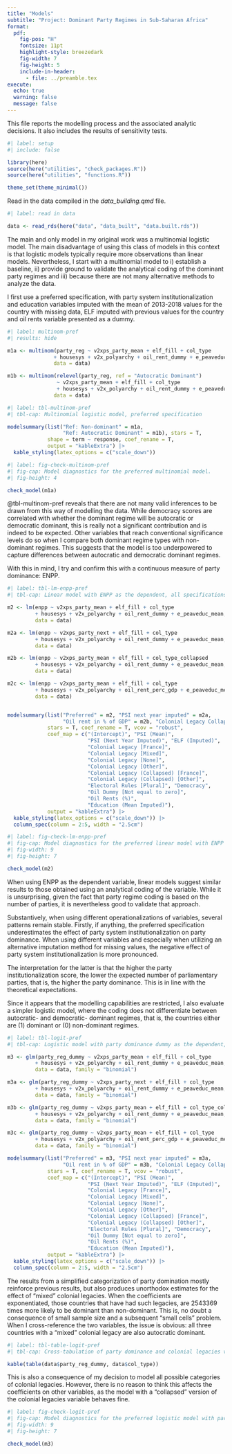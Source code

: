 ```yaml
---
title: "Models"
subtitle: "Project: Dominant Party Regimes in Sub-Saharan Africa"
format: 
  pdf:
    fig-pos: "H"
    fontsize: 11pt
    highlight-style: breezedark
    fig-width: 7
    fig-height: 5
    include-in-header: 
      - file: ../preamble.tex
execute: 
  echo: true
  warning: false
  message: false
---
```


This file reports the modelling process and the associated analytic decisions. It also includes the results of sensitivity tests.

```r
#| label: setup
#| include: false

library(here)
source(here("utilities", "check_packages.R"))
source(here("utilities", "functions.R"))

theme_set(theme_minimal())
```

Read in the data compiled in the *data_building.qmd* file.

```r
#| label: read in data

data <- read_rds(here("data", "data_built", "data.built.rds"))
```

The main and only model in my original work was a multinomial logistic model. The main disadvantage of using this class of models in this context is that logistic models typically require more observations than linear models. Nevertheless, I start with a multinomial model to i) establish a baseline, ii) provide ground to validate the analytical coding of the dominant party regimes and iii) because there are not many alternative methods to analyze the data.

I first use a preferred specification, with party system institutionalization and education variables imputed with the mean of 2013-2018 values for the country with missing data, ELF imputed with previous values for the country and oil rents variable presented as a dummy.

```r
#| label: multinom-pref
#| results: hide

m1a <- multinom(party_reg ~ v2xps_party_mean + elf_fill + col_type
               + housesys + v2x_polyarchy + oil_rent_dummy + e_peaveduc_mean,
               data = data)

m1b <- multinom(relevel(party_reg, ref = "Autocratic Dominant") 
                ~ v2xps_party_mean + elf_fill + col_type
                + housesys + v2x_polyarchy + oil_rent_dummy + e_peaveduc_mean,
               data = data)
```

```r
#| label: tbl-multinom-pref
#| tbl-cap: Multinomial logistic model, preferred specification

modelsummary(list("Ref: Non-dominant" = m1a, 
                  "Ref: Autocratic Dominant" = m1b), stars = T, 
             shape = term ~ response, coef_rename = T, 
             output = "kableExtra") |> 
  kable_styling(latex_options = c("scale_down"))
```

```r
#| label: fig-check-multinom-pref
#| fig-cap: Model diagnostics for the preferred multinomial model.
#| fig-height: 4

check_model(m1a)
```

@tbl-multinom-pref reveals that there are not many valid inferences to be drawn from this way of modelling the data. While democracy scores are correlated with whether the dominant regime will be autocratic or democratic dominant, this is really not a significant contribution and is indeed to be expected. Other variables that reach conventional significance levels do so when I compare both dominant regime types with non-dominant regimes. This suggests that the model is too underpowered to capture differences between autocratic and democratic dominant regimes. 

With this in mind, I try and confirm this with a continuous measure of party dominance: ENPP. 

```r
#| label: tbl-lm-enpp-pref
#| tbl-cap: Linear model with ENPP as the dependent, all specifications

m2 <- lm(enpp ~ v2xps_party_mean + elf_fill + col_type
         + housesys + v2x_polyarchy + oil_rent_dummy + e_peaveduc_mean,
         data = data)

m2a <- lm(enpp ~ v2xps_party_next + elf_fill + col_type
         + housesys + v2x_polyarchy + oil_rent_dummy + e_peaveduc_mean,
         data = data)

m2b <- lm(enpp ~ v2xps_party_mean + elf_fill + col_type_collapsed
         + housesys + v2x_polyarchy + oil_rent_dummy + e_peaveduc_mean,
         data = data)

m2c <- lm(enpp ~ v2xps_party_mean + elf_fill + col_type
         + housesys + v2x_polyarchy + oil_rent_perc_gdp + e_peaveduc_mean,
         data = data)


modelsummary(list("Preferred" = m2, "PSI next year imputed" = m2a, 
                  "Oil rent in % of GDP" = m2b, "Colonial Legacy Collapsed" = m2c), 
             stars = T, coef_rename = T, vcov = "robust", 
             coef_map = c("(Intercept)", "PSI (Mean)", 
                          "PSI (Next Year Imputed)", "ELF (Imputed)", 
                          "Colonial Legacy [France]", 
                          "Colonial Legacy [Mixed]", 
                          "Colonial Legacy [None]", 
                          "Colonial Legacy [Other]", 
                          "Colonial Legacy (Collapsed) [France]",
                          "Colonial Legacy (Collapsed) [Other]", 
                          "Electoral Rules [Plural]", "Democracy",
                          "Oil Dummy [Not equal to zero]",
                          "Oil Rents (%)",
                          "Education (Mean Imputed)"),
             output = "kableExtra") |> 
  kable_styling(latex_options = c("scale_down")) |> 
  column_spec(column = 2:5, width = "2.5cm") 
```

\newpage

```r
#| label: fig-check-lm-enpp-pref
#| fig-cap: Model diagnostics for the preferred linear model with ENPP as the dependent variable.
#| fig-width: 9
#| fig-height: 7

check_model(m2)
```

When using ENPP as the dependent variable, linear models suggest similar results to those obtained using an analytical coding of the variable. While it is unsurprising, given the fact that party regime coding is based on the number of parties, it is nevertheless good to validate that approach. 

Substantively, when using different operationalizations of variables, several patterns remain stable. Firstly, if anything, the preferred specification underestimates the effect of party system institutionalization on party dominance. When using different variables and especially when utilizing an alternative imputation method for missing values, the negative effect of party system institutionalization is more pronounced. 

The interpretation for the latter is that the higher the party institutionalization score, the lower the expected number of parliamentary parties, that is, the higher the party dominance. This is in line with the theoretical expectations.

Since it appears that the modelling capabilities are restricted, I also evaluate a simpler logistic model, where the coding does not differentiate between autocratic- and democratic- dominant regimes, that is, the countries either are (1) dominant or (0) non-dominant regimes.

```r
#| label: tbl-logit-pref
#| tbl-cap: Logistic model with party dominance dummy as the dependent, all specifications

m3 <- glm(party_reg_dummy ~ v2xps_party_mean + elf_fill + col_type
         + housesys + v2x_polyarchy + oil_rent_dummy + e_peaveduc_mean,
         data = data, family = "binomial")

m3a <- glm(party_reg_dummy ~ v2xps_party_next + elf_fill + col_type
         + housesys + v2x_polyarchy + oil_rent_dummy + e_peaveduc_mean,
         data = data, family = "binomial")

m3b <- glm(party_reg_dummy ~ v2xps_party_mean + elf_fill + col_type_collapsed
         + housesys + v2x_polyarchy + oil_rent_dummy + e_peaveduc_mean,
         data = data, family = "binomial")

m3c <- glm(party_reg_dummy ~ v2xps_party_mean + elf_fill + col_type
         + housesys + v2x_polyarchy + oil_rent_perc_gdp + e_peaveduc_mean,
         data = data, family = "binomial")

modelsummary(list("Preferred" = m3, "PSI next year imputed" = m3a, 
                  "Oil rent in % of GDP" = m3b, "Colonial Legacy Collapsed" = m3c), 
             stars = T, coef_rename = T, vcov = "robust", 
             coef_map = c("(Intercept)", "PSI (Mean)", 
                          "PSI (Next Year Imputed)", "ELF (Imputed)", 
                          "Colonial Legacy [France]", 
                          "Colonial Legacy [Mixed]", 
                          "Colonial Legacy [None]", 
                          "Colonial Legacy [Other]", 
                          "Colonial Legacy (Collapsed) [France]",
                          "Colonial Legacy (Collapsed) [Other]", 
                          "Electoral Rules [Plural]", "Democracy",
                          "Oil Dummy [Not equal to zero]",
                          "Oil Rents (%)",
                          "Education (Mean Imputed)"),
             output = "kableExtra") |> 
  kable_styling(latex_options = c("scale_down")) |> 
  column_spec(column = 2:5, width = "2.5cm") 

```

The results from a simplified categorization of party domination mostly reinforce previous results, but also produces unorthodox estimates for the effect of "mixed" colonial legacies. When the coefficients are exponentiated, those countries that have had such legacies, are 2543369 times more likely to be dominant than non-dominant. This is, no doubt a consequence of small sample size and a subsequent "small cells" problem. When I cross-reference the two variables, the issue is obvious: all three countries with a "mixed" colonial legacy are also autocratic dominant. 

```r
#| label: tbl-table-logit-pref
#| tbl-cap: Cross-tabulation of party dominance and colonial legacies variables

kable(table(data$party_reg_dummy, data$col_type))
```

This is also a consequence of my decision to model all possible categories of colonial legacies. However, there is no reason to think this affects the coefficients on other variables, as the model with a "collapsed" version of the colonial legacies variable behaves fine.

```r
#| label: fig-check-logit-pref
#| fig-cap: Model diagnostics for the preferred logistic model with party dominance dummy as the dependent variable.
#| fig-width: 9
#| fig-height: 7

check_model(m3)
```

